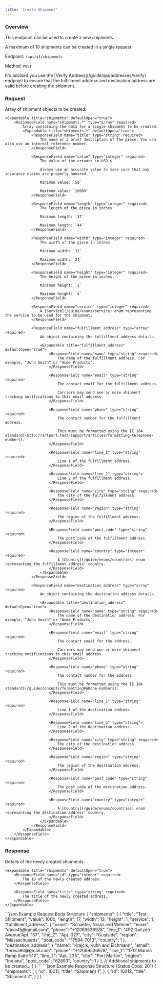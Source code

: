 ```yaml
---
title: 'Create Shipment'
---
```


### Overview

This endpoint can be used to create a new shipments.

A maximum of 10 shipments can be created in a single request.

Endpoint: `/api/v1/shipments`

Method: `POST`

<Note>
    It's advised you use the [Verify Address](/guide/api/addresses/verify) endpoint to ensure that the fulfillment address and destination address are valid before creating the shipment.
</Note>

### Request

<ResponseField name="shipments" type="array" required>
    Array of shipment objects to be created.

    <Expandable title="shipments" defaultOpen="true">
        <ResponseField name="shipments.*" type="array" required>
            Array containing the data for a single shipment to be created.
            <Expandable title="shipments.*" defaultOpen="true">
                <ResponseField name="title" type="string" required>
                    The name or a brief description of the piece. You can also use an internal reference number.
                </ResponseField>

                <ResponseField name="value" type="integer" required>
                    The value of the artwork in USD $.

                    Always use an accurate value to make sure that any insurance claims are properly honored.

                    Minimum value: `50`

                    Maximum value: `10000`
                </ResponseField>

                <ResponseField name="length" type="integer" required>
                    The length of the piece in inches.

                    Minimum length: `17`

                    Maximum length: `44`
                </ResponseField>

                <ResponseField name="width" type="integer" required>
                    The width of the piece in inches.

                    Minimum width: `13`

                    Maximum width: `34`
                </ResponseField>

                <ResponseField name="height" type="integer" required>
                    The height of the piece in inches.

                    Minimum height: `1`

                    Maximum height: `4`
                </ResponseField>

                <ResponseField name="service" type="integer" required>
                    A [Service](/guide/enums/service) enum representing the service to be used for the shipment.
                </ResponseField>

                <ResponseField name="fulfillment_address" type="array" required>
                    An object containing the fulfillment address details.

                    <Expandable title="fulfillment_address" defaultOpen="true">
                        <ResponseField name="name" type="string" required>
                            The name of the fulfillment address. For example, "John Smith" or "Acme Products".
                        </ResponseField>

                        <ResponseField name="email" type="string" required>
                            The contact email for the fulfillment address.

                            Carriers may send one or more shipment tracking notifications to this email address.
                        </ResponseField>

                        <ResponseField name="phone" type="string" required>
                            The contact number for the fulfillment address.

                            This must be formatted using the [E.164 standard](http://artport.test/support/articles/formatting-telephone-numbers).
                        </ResponseField>

                        <ResponseField name="line_1" type="string" required>
                            Line 1 of the fulfillment address.
                        </ResponseField>

                        <ResponseField name="line_2" type="string">
                            Line 2 of the fulfillment address.
                        </ResponseField>

                        <ResponseField name="city" type="string" required>
                            The city of the fulfillment address.
                        </ResponseField>

                        <ResponseField name="region" type="string" required>
                            The region of the fulfillment address.
                        </ResponseField>

                        <ResponseField name="post_code" type="string" required>
                            The post code of the fulfillment address.
                        </ResponseField>

                        <ResponseField name="country" type="integer" required>
                            A [Country](/guide/enums/countries) enum representing the fulfillment address' country.
                        </ResponseField>
                    </Expandable>
                </ResponseField>

                <ResponseField name="destination_address" type="array" required>
                    An object containing the destination address details.

                    <Expandable title="destination_address" defaultOpen="true">
                        <ResponseField name="name" type="string" required>
                            The name of the destination address. For example, "John Smith" or "Acme Products".
                        </ResponseField>

                        <ResponseField name="email" type="string" required>
                            The contact email for the address.

                            Carriers may send one or more shipment tracking notifications to this email address.
                        </ResponseField>

                        <ResponseField name="phone" type="string" required>
                            The contact number for the address.

                            This must be formatted using the [E.164 standard](/guide/concepts/formatting#phone-numbers).
                        </ResponseField>

                        <ResponseField name="line_1" type="string" required>
                            Line 1 of the destination address.
                        </ResponseField>

                        <ResponseField name="line_2" type="string">
                            Line 2 of the destination address.
                        </ResponseField>

                        <ResponseField name="city" type="string" required>
                            The city of the destination address.
                        </ResponseField>

                        <ResponseField name="region" type="string" required>
                            The region of the destination address.
                        </ResponseField>

                        <ResponseField name="post_code" type="string" required>
                            The post code of the destination address.
                        </ResponseField>

                        <ResponseField name="country" type="integer" required>
                            A [Country](/guide/enums/countries) enum representing the destination address' country.
                        </ResponseField>
                    </Expandable>
                </ResponseField>
            </Expandable>
        </ResponseField>
    </Expandable>
</ResponseField>

### Response

<ResponseField name="shipments" type="array" required>
    Details of the newly created shipments.

    <Expandable title="shipments" defaultOpen="true">
        <ResponseField name="id" type="integer" required>
            The ID of the newly created address.
        </ResponseField>

        <ResponseField name="title" type="string" required>
            The title of the newly created address.
        </ResponseField>
    </Expandable>
</ResponseField>

<RequestExample>
    ```json Example Request Body Structure
    {
        "shipments": [
            {
                "title": "Test Shipment",
                "value": 1000,
                "length": 17,
                "width": 13,
                "height": 1,
                "service": 1,
                "fulfillment_address": {
                    "name": "Schaefer, Nolan and Wehner",
                    "email": "dave45@gmail.com",
                    "phone": "+12069536978",
                    "line_1": "492 Quitzon Avenue Apt. 157",
                    "line_2": "Apt. 027",
                    "city": "Gustside",
                    "region": "Massachusetts",
                    "post_code": "17594-7013",
                    "country": 1
                },
                "destination_address": {
                    "name": "Krajcik, Kuhn and Eichmann",
                    "email": "teresa93@gmail.com",
                    "phone": "+12069536978",
                    "line_1": "1712 Marina Ramp Suite 512",
                    "line_2": "Apt. 235",
                    "city": "Port Marlon",
                    "region": "Indiana",
                    "post_code": "62893",
                    "country": 1
                }
            },
            // Additional shipments to be created...
        ]
    }
    ```
</RequestExample>

<ResponseExample>
    ```json Example Response Structure (Status Code: 201)
    {
        "shipments": [
            {
                "id": 10011,
                "title": "Shipment 1",
            },
            {
                "id": 10012,
                "title": "Shipment 2",
            }
        ]
    }
    ```
</ResponseExample>